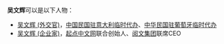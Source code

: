 '''吴文辉'''可以是以下人物：
* [[吴文辉_(外交官)|吴文辉 (外交官)]]，[[中国驻意大利大使列表|中国民国驻意大利临时代办]]、[[中国驻葡萄牙大使列表|中华民国驻葡萄牙临时代办]]
* [[吴文辉_(企业家)|吴文辉 (企业家)]]，[[起点中文网|起点中文网]]联合创始人、[[阅文集团|阅文集团]]联席CEO

{{disambig||Cat=三字吴姓人名消歧义}}